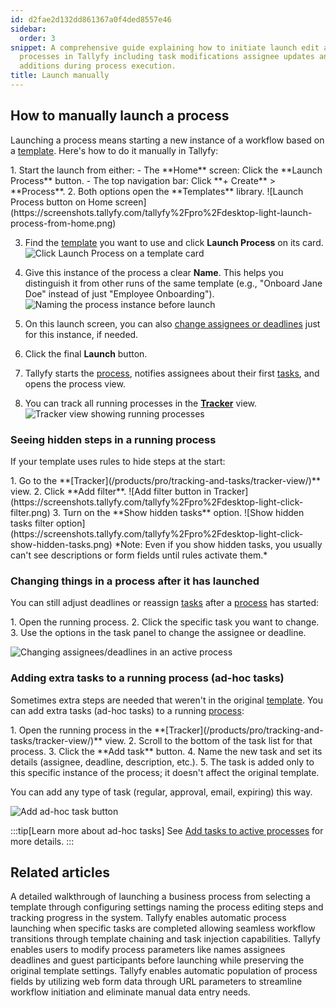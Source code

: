 ```yaml
---
id: d2fae2d132dd861367a0f4ded8557e46
sidebar:
  order: 3
snippet: A comprehensive guide explaining how to initiate launch edit and manage workflow
  processes in Tallyfy including task modifications assignee updates and ad-hoc task
  additions during process execution.
title: Launch manually
---
```



## How to manually launch a process

Launching a process means starting a new instance of a workflow based on a [template](/products/pro/documenting/templates/). Here's how to do it manually in Tallyfy:

<Steps>
1. Start the launch from either:
    - The **Home** screen: Click the **Launch Process** button.
    - The top navigation bar: Click **+ Create** > **Process**.
2. Both options open the **Templates** library.
   ![Launch Process button on Home screen](https://screenshots.tallyfy.com/tallyfy%2Fpro%2Fdesktop-light-launch-process-from-home.png)

3. Find the [template](/products/pro/documenting/templates/) you want to use and click **Launch Process** on its card.
   ![Click Launch Process on a template card](https://screenshots.tallyfy.com/tallyfy%2Fpro%2Fdesktop-light-click-launch-process.png)

4. Give this instance of the process a clear **Name**. This helps you distinguish it from other runs of the same template (e.g., "Onboard Jane Doe" instead of just "Employee Onboarding").
   ![Naming the process instance before launch](https://screenshots.tallyfy.com/tallyfy%2Fpro%2Fdesktop-light-name-process-before-launch.png)

5. On this launch screen, you can also [change assignees or deadlines](/products/pro/launching/how-can-i-edit-a-process-before-launching/) just for this instance, if needed.

6. Click the final **Launch** button.

7. Tallyfy starts the [process](/products/pro/tracking-and-tasks/processes/), notifies assignees about their first [tasks](/products/pro/tracking-and-tasks/tasks/), and opens the process view.

8. You can track all running processes in the **[Tracker](/products/pro/tracking-and-tasks/tracker-view/)** view.
   ![Tracker view showing running processes](https://screenshots.tallyfy.com/tallyfy%2Fpro%2Fdesktop-light-showcase-tracker-tab.png)
</Steps>

### Seeing hidden steps in a running process

If your template uses rules to hide steps at the start:

<Steps>
1. Go to the **[Tracker](/products/pro/tracking-and-tasks/tracker-view/)** view.
2. Click **Add filter**.
   ![Add filter button in Tracker](https://screenshots.tallyfy.com/tallyfy%2Fpro%2Fdesktop-light-click-filter.png)
3. Turn on the **Show hidden tasks** option.
    ![Show hidden tasks filter option](https://screenshots.tallyfy.com/tallyfy%2Fpro%2Fdesktop-light-click-show-hidden-tasks.png)
</Steps>
*Note: Even if you show hidden tasks, you usually can't see descriptions or form fields until rules activate them.*

### Changing things in a process after it has launched

You can still adjust deadlines or reassign [tasks](/products/pro/tracking-and-tasks/tasks/) after a [process](/products/pro/tracking-and-tasks/processes/) has started:

<Steps>
1. Open the running process.
2. Click the specific task you want to change.
3. Use the options in the task panel to change the assignee or deadline.
</Steps>

![Changing assignees/deadlines in an active process](https://screenshots.tallyfy.com/tallyfy%2Fpro%2Fdesktop-light-change-deadlines-ongoing-process.png)

### Adding extra tasks to a running process (ad-hoc tasks)

Sometimes extra steps are needed that weren't in the original [template](/products/pro/documenting/templates/). You can add extra tasks (ad-hoc tasks) to a running [process](/products/pro/tracking-and-tasks/processes/):

<Steps>
1. Open the running process in the **[Tracker](/products/pro/tracking-and-tasks/tracker-view/)** view.
2. Scroll to the bottom of the task list for that process.
3. Click the **Add task** button.
4. Name the new task and set its details (assignee, deadline, description, etc.).
5. The task is added only to this specific instance of the process; it doesn't affect the original template.
</Steps>

You can add any type of task (regular, approval, email, expiring) this way.

![Add ad-hoc task button](https://screenshots.tallyfy.com/tallyfy%2Fpro%2Fdesktop-light-add-task-to-ongoing-process.png)

:::tip[Learn more about ad-hoc tasks]
See [Add tasks to active processes](/products/pro/tracking-and-tasks/processes/edit-processes/how-can-i-add-tasks-to-active-processes-on-tallyfy/) for more details.
:::


## Related articles
<CardGrid>
<LinkTitleCard header="<b>Tutorials > Launch a process</b>" href="/products/pro/tutorials/your-first-process/" > A detailed walkthrough of launching a business process from selecting a template through configuring settings naming the process editing steps and tracking progress in the system. </LinkTitleCard>
<LinkTitleCard header="<b>Launching > Launch another process when a task is completed</b>" href="/products/pro/launching/launch-process-when-task-is-completed/" > Tallyfy enables automatic process launching when specific tasks are completed allowing seamless workflow transitions through template chaining and task injection capabilities. </LinkTitleCard>
<LinkTitleCard header="<b>Launching > Edit before launch</b>" href="/products/pro/launching/how-can-i-edit-a-process-before-launching/" > Tallyfy enables users to modify process parameters like names assignees deadlines and guest participants before launching while preserving the original template settings. </LinkTitleCard>
<LinkTitleCard header="<b>Launching > Launch a process from a web form</b>" href="/products/pro/launching/how-to-launch-a-tallyfy-process-from-a-webform/" > Tallyfy enables automatic population of process fields by utilizing web form data through URL parameters to streamline workflow initiation and eliminate manual data entry needs. </LinkTitleCard>
</CardGrid>